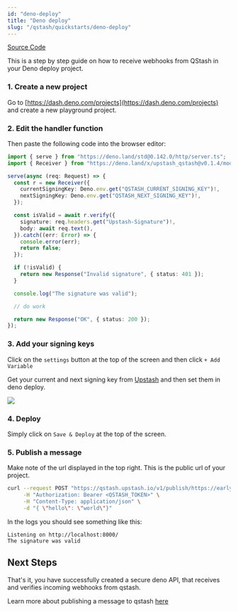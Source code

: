 ```yaml
---
id: "deno-deploy"
title: "Deno deploy"
slug: "/qstash/quickstarts/deno-deploy"
---
```


[Source Code](https://github.com/upstash/qstash-examples/tree/main/deno-deploy)

This is a step by step guide on how to receive webhooks from QStash in your Deno
deploy project.

### 1. Create a new project

Go to [https://dash.deno.com/projects](https://dash.deno.com/projects) and
create a new playground project.

### 2. Edit the handler function

Then paste the following code into the browser editor:

```ts
import { serve } from "https://deno.land/std@0.142.0/http/server.ts";
import { Receiver } from "https://deno.land/x/upstash_qstash@v0.1.4/mod.ts";

serve(async (req: Request) => {
  const r = new Receiver({
    currentSigningKey: Deno.env.get("QSTASH_CURRENT_SIGNING_KEY")!,
    nextSigningKey: Deno.env.get("QSTASH_NEXT_SIGNING_KEY")!,
  });

  const isValid = await r.verify({
    signature: req.headers.get("Upstash-Signature")!,
    body: await req.text(),
  }).catch((err: Error) => {
    console.error(err);
    return false;
  });

  if (!isValid) {
    return new Response("Invalid signature", { status: 401 });
  }

  console.log("The signature was valid");

  // do work

  return new Response("OK", { status: 200 });
});
```

### 3. Add your signing keys

Click on the `settings` button at the top of the screen and then click
`+ Add Variable`

Get your current and next signing key from
[Upstash](https://console.upstash.com/qstash) and then set them in deno deploy.

![](/img/qstash/deno_deploy_env.png)

### 4. Deploy

Simply click on `Save & Deploy` at the top of the screen.

### 5. Publish a message

Make note of the url displayed in the top right. This is the public url of your
project.

```bash
curl --request POST "https://qstash.upstash.io/v1/publish/https://early-frog-33.deno.dev" \
     -H "Authorization: Bearer <QSTASH_TOKEN>" \
     -H "Content-Type: application/json" \
     -d "{ \"hello\": \"world\"}"
```

In the logs you should see something like this:

```basheurope-west3isolate start time: 2.21 ms
Listening on http://localhost:8000/
The signature was valid
```

## Next Steps

That's it, you have successfully created a secure deno API, that receives and
verifies incoming webhooks from qstash.

Learn more about publishing a message to qstash [here](/qstash/howto/publishing)
